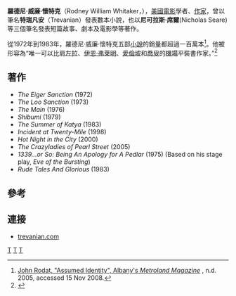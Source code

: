 '''羅德尼·威廉·懷特克'''（Rodney William Whitaker，{{bd|1931年|6月12日|2005年|12月14日|}}），[[美國|美國]][[電影|電影]]學者、[[作家|作家]]，曾以筆名'''特瑞凡安'''（Trevanian）發表數本小說，也以'''尼可拉斯·席爾'''(Nicholas Seare)等三個筆名發表短篇故事、劇本及電影學等著作。

從1972年到1983年，羅德尼·威廉·懷特克五部[[小說|小說]]的銷量都超過一百萬本<ref>[http://www.metroland.net/back_issues/vol28_no21/arts_feature.html John Rodat, "Assumed Identity", Albany's ''Metroland Magazine''] {{webarchive|url=https://web.archive.org/web/20070826115534/http://www.metroland.net/back_issues/vol28_no21/arts_feature.html |date=2007-08-26 }}, n.d. 2005, accessed 15 Nov 2008.</ref>。他被形容為“唯一可以比肩[[左拉|左拉]]、[[伊恩·弗萊明|伊恩·弗萊明]]、[[愛倫坡|愛倫坡]]和[[喬叟|喬叟]]的[[機場|機場]]平裝書作家。”<ref name=newsweek>{{cite journal|title=At last, Trevanian speaks!|first=Sarah|last=Van Boven|work=Newsweek|volume=132|issue=15|date=Oct 12, 1998|page=83}}</ref>

==著作==
* ''The Eiger Sanction'' (1972)
* ''The Loo Sanction'' (1973)
* ''The Main'' (1976)
* ''Shibumi'' (1979)
* ''The Summer of Katya'' (1983)
* ''Incident at Twenty-Mile'' (1998)
* ''Hot Night in the City'' (2000)
* ''The Crazyladies of Pearl Street'' (2005)
* ''1339...or So: Being An Apology for A Pedlar'' (1975) (Based on his stage play, ''Eve of the Bursting'')
* ''Rude Tales And Glorious'' (1983)

==參考==
{{Reflist}}

==連接==
*[http://www.trevanian.com trevanian.com] {{Wayback|url=http://www.trevanian.com/ |date=20051219212247 }}

{{Authority control}}
[[Category:美國作家|T]]
[[Category:華盛頓大學校友|T]]
[[Category:美國西北大學校友|T]]